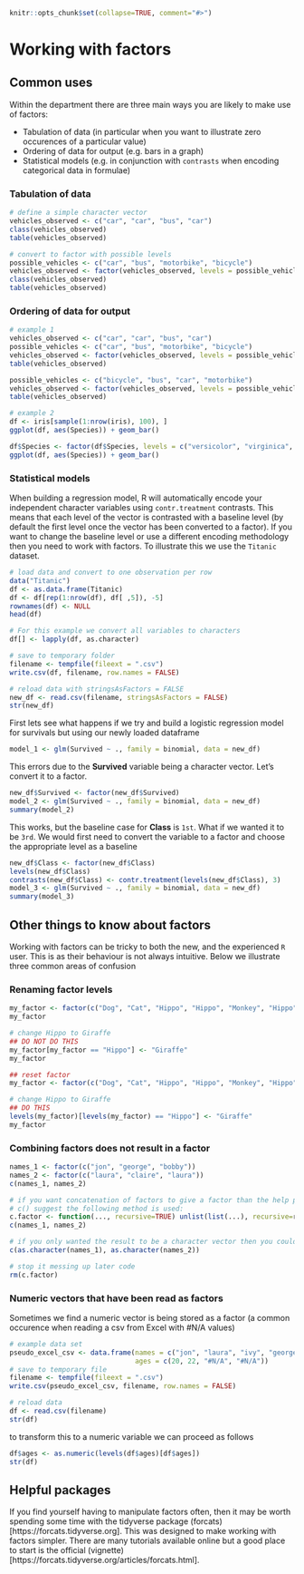 ```r
knitr::opts_chunk$set(collapse=TRUE, comment="#>")
```

# Working with factors {#factors}

## Common uses
Within the department there are three main ways you are likely to make use of 
factors:

* Tabulation of data (in particular when you want to illustrate zero occurences
of a particular value)
* Ordering of data for output (e.g. bars in a graph)
* Statistical models (e.g. in conjunction with `contrasts` when encoding 
categorical data in formulae)

### Tabulation of data
```r
# define a simple character vector
vehicles_observed <- c("car", "car", "bus", "car")
class(vehicles_observed)
table(vehicles_observed)

# convert to factor with possible levels
possible_vehicles <- c("car", "bus", "motorbike", "bicycle")
vehicles_observed <- factor(vehicles_observed, levels = possible_vehicles)
class(vehicles_observed)
table(vehicles_observed)
```

### Ordering of data for output
```r
# example 1
vehicles_observed <- c("car", "car", "bus", "car")
possible_vehicles <- c("car", "bus", "motorbike", "bicycle")
vehicles_observed <- factor(vehicles_observed, levels = possible_vehicles)
table(vehicles_observed)

possible_vehicles <- c("bicycle", "bus", "car", "motorbike")
vehicles_observed <- factor(vehicles_observed, levels = possible_vehicles)
table(vehicles_observed)

# example 2
df <- iris[sample(1:nrow(iris), 100), ]
ggplot(df, aes(Species)) + geom_bar()

df$Species <- factor(df$Species, levels = c("versicolor", "virginica", "setosa"))
ggplot(df, aes(Species)) + geom_bar()
```

### Statistical models
When building a regression model, R will automatically encode your independent 
character variables using `contr.treatment` contrasts.  This means that each 
level of the vector is contrasted with a baseline level (by default the first
level once the vector has been converted to a factor).  If you want to change 
the baseline level or use a different encoding methodology then you need to 
work with factors.  To illustrate this we use the `Titanic` dataset.

```r
# load data and convert to one observation per row
data("Titanic")
df <- as.data.frame(Titanic)
df <- df[rep(1:nrow(df), df[ ,5]), -5]
rownames(df) <- NULL
head(df)

# For this example we convert all variables to characters
df[] <- lapply(df, as.character)

# save to temporary folder
filename <- tempfile(fileext = ".csv")
write.csv(df, filename, row.names = FALSE)

# reload data with stringsAsFactors = FALSE
new_df <- read.csv(filename, stringsAsFactors = FALSE)
str(new_df)
```

First lets see what happens if we try and build a logistic regression model for
survivals but using our newly loaded dataframe

```r
model_1 <- glm(Survived ~ ., family = binomial, data = new_df)
```

This errors due to the **Survived** variable being a character vector.  Let's 
convert it to a factor.

```r
new_df$Survived <- factor(new_df$Survived)
model_2 <- glm(Survived ~ ., family = binomial, data = new_df)
summary(model_2)
```

This works, but the baseline case for **Class** is `1st`.  What if we wanted it
to be `3rd`.  We would first need to convert the variable to a factor and choose
the appropriate level as a baseline

```r
new_df$Class <- factor(new_df$Class)
levels(new_df$Class)
contrasts(new_df$Class) <- contr.treatment(levels(new_df$Class), 3)
model_3 <- glm(Survived ~ ., family = binomial, data = new_df)
summary(model_3)
```

## Other things to know about factors
Working with factors can be tricky to both the new, and the experienced `R` 
user.  This is as their behaviour is not always intuitive.  Below we illustrate
three common areas of confusion

### Renaming factor levels
```r
my_factor <- factor(c("Dog", "Cat", "Hippo", "Hippo", "Monkey", "Hippo"))
my_factor

# change Hippo to Giraffe
## DO NOT DO THIS
my_factor[my_factor == "Hippo"] <- "Giraffe"
my_factor

## reset factor
my_factor <- factor(c("Dog", "Cat", "Hippo", "Hippo", "Monkey", "Hippo"))

# change Hippo to Giraffe
## DO THIS
levels(my_factor)[levels(my_factor) == "Hippo"] <- "Giraffe"
my_factor
```

### Combining factors does not result in a factor
```r
names_1 <- factor(c("jon", "george", "bobby"))
names_2 <- factor(c("laura", "claire", "laura"))
c(names_1, names_2)

# if you want concatenation of factors to give a factor than the help page for
# c() suggest the following method is used:
c.factor <- function(..., recursive=TRUE) unlist(list(...), recursive=recursive)
c(names_1, names_2)

# if you only wanted the result to be a character vector then you could also use
c(as.character(names_1), as.character(names_2))
```

```r
# stop it messing up later code
rm(c.factor)
```

### Numeric vectors that have been read as factors
Sometimes we find a numeric vector is being stored as a factor
(a common occurence when reading a csv from Excel with #N/A values)

```r
# example data set
pseudo_excel_csv <- data.frame(names = c("jon", "laura", "ivy", "george"),
                               ages = c(20, 22, "#N/A", "#N/A"))
# save to temporary file
filename <- tempfile(fileext = ".csv")
write.csv(pseudo_excel_csv, filename, row.names = FALSE)

# reload data
df <- read.csv(filename)
str(df)
```

to transform this to a numeric variable we can proceed as follows
```r
df$ages <- as.numeric(levels(df$ages)[df$ages])
str(df)
```

## Helpful packages
If you find yourself having to manipulate factors often, then it may be worth
spending some time with the tidyverse package 
(forcats)[https://forcats.tidyverse.org].  This was designed to make working
with factors simpler.  There are many tutorials available online but a good 
place to start is the official 
(vignette)[https://forcats.tidyverse.org/articles/forcats.html].


